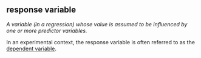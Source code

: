 ## response variable

<dfn>A variable (in a regression) whose value is assumed to be influenced by one or more predictor variables.</dfn>

In an experimental context, the response variable is often referred to as the [dependent variable](#dependent-variable).
